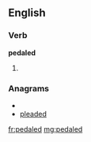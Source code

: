 ==English==

===Verb===
'''pedaled'''

# {{US}} {{past of|[[pedal]]}}

===Anagrams===
* {{alphagram|addeelp}}
* [[pleaded#English|pleaded]]

[[fr:pedaled]]
[[mg:pedaled]]